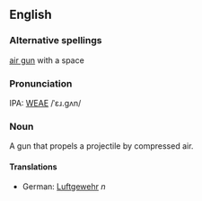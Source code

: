 ==English==
===Alternative spellings===
[[air gun]] with a space

===Pronunciation===
IPA: [[WEAE]] /ˈɛɹ.gʌn/

===Noun===
A gun that propels a projectile by compressed air.

====Translations====
*German: [[Luftgewehr]] ''n''